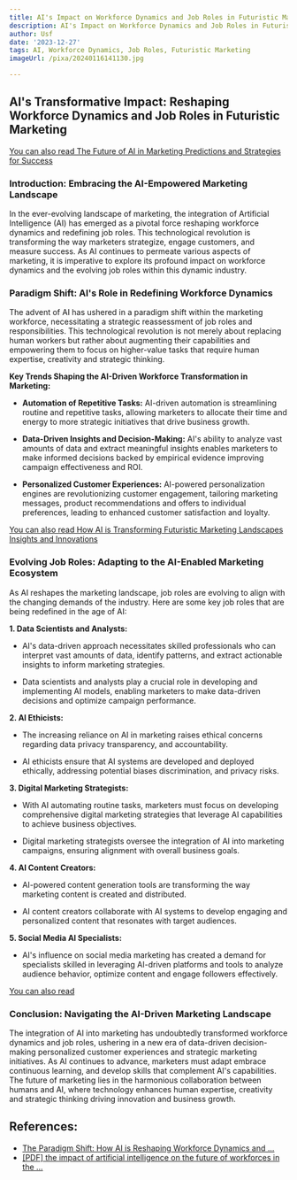 ```yaml
---
title: AI's Impact on Workforce Dynamics and Job Roles in Futuristic Marketing
description: AI's Impact on Workforce Dynamics and Job Roles in Futuristic Marketing
author: Usf
date: '2023-12-27'
tags: AI, Workforce Dynamics, Job Roles, Futuristic Marketing
imageUrl: /pixa/20240116141130.jpg

---
```

## AI's Transformative  Impact: Reshaping Workforce Dynamics and Job Roles in Futuristic Marketing

[You can also read The Future  of AI in Marketing Predictions  and  Strategies for Success](The%20Future%20of%20AI%20in%20Marketing%20Predictions%20and%20Strategies%20for%20Success)


### Introduction: Embracing the AI-Empowered  Marketing Landscape

In the ever-evolving landscape of marketing, the integration of Artificial Intelligence (AI) has emerged as a pivotal force reshaping workforce dynamics and redefining  job  roles. This technological revolution is transforming  the way marketers strategize, engage customers, and measure success.  As AI continues to permeate  various aspects of marketing, it is imperative to explore its profound impact on workforce dynamics  and the  evolving job roles within this dynamic industry.

### Paradigm  Shift: AI's Role in Redefining Workforce Dynamics

The advent of AI has ushered in a paradigm shift within the marketing workforce, necessitating a strategic reassessment  of  job roles and responsibilities. This technological revolution is not merely about replacing human workers but  rather about augmenting their capabilities and empowering them to focus on higher-value tasks that require human expertise, creativity and strategic thinking.

**Key  Trends Shaping the AI-Driven Workforce Transformation  in Marketing:**

* **Automation of Repetitive Tasks:** AI-driven automation is streamlining routine and repetitive tasks,  allowing marketers  to allocate their time and energy to more strategic initiatives  that  drive business growth.

* **Data-Driven Insights and Decision-Making:** AI's ability to  analyze vast amounts of data and extract meaningful insights enables marketers to make informed decisions backed by empirical evidence improving campaign effectiveness and ROI.

*  **Personalized Customer Experiences:** AI-powered personalization engines are revolutionizing customer engagement,  tailoring marketing messages, product recommendations and  offers to individual preferences, leading to enhanced customer satisfaction and loyalty.

[You can also read How AI is Transforming Futuristic Marketing Landscapes Insights and Innovations](How%20AI%20is%20Transforming%20Futuristic%20Marketing%20Landscapes%20Insights%20and%20Innovations)


### Evolving Job Roles: Adapting to the AI-Enabled Marketing Ecosystem

As AI  reshapes the marketing landscape, job roles  are  evolving to  align with  the changing demands of the industry. Here are some  key job roles that are being redefined in the age  of AI:

**1. Data Scientists and Analysts:**

   - AI's data-driven approach necessitates skilled professionals who can interpret vast amounts of data, identify patterns, and extract actionable  insights to inform marketing strategies.

   - Data scientists and  analysts  play a crucial  role in developing and implementing AI models, enabling marketers  to make data-driven decisions and optimize campaign performance.

**2. AI Ethicists:**

   - The increasing reliance on AI in marketing raises  ethical concerns  regarding data privacy  transparency, and accountability.

   - AI ethicists ensure that AI systems are developed and deployed ethically,  addressing potential biases discrimination, and privacy risks.

**3. Digital Marketing Strategists:**

   - With AI automating  routine tasks, marketers must focus on developing comprehensive digital marketing strategies that leverage AI capabilities to achieve business objectives.

   - Digital marketing strategists oversee the integration  of AI into marketing campaigns, ensuring alignment with overall business goals.

**4. AI  Content Creators:**

   - AI-powered content generation tools are transforming the way marketing content  is  created and distributed.

   - AI content creators collaborate with AI systems to develop engaging and personalized content  that resonates with target  audiences.

**5. Social Media AI Specialists:**

   - AI's influence on social media marketing has created a demand for specialists skilled  in leveraging AI-driven platforms and tools to analyze audience behavior, optimize  content and engage followers effectively.

[You can also read ]()


### Conclusion: Navigating the  AI-Driven Marketing Landscape

The integration of AI  into  marketing has undoubtedly transformed workforce dynamics  and job roles, ushering in  a new era of data-driven decision-making personalized customer experiences  and strategic  marketing  initiatives. As AI continues to advance, marketers must adapt embrace continuous learning, and develop skills that complement AI's capabilities. The future of marketing lies in the harmonious collaboration between humans and AI, where technology enhances human expertise, creativity  and strategic thinking driving innovation and business  growth.

## References:
- [The Paradigm Shift: How AI is Reshaping Workforce Dynamics and ...](https://www.linkedin.com/pulse/paradigm-shift-how-ai-reshaping-workforce-dynamics-business-chad-lane)
- [[PDF] the impact of artificial intelligence on the future of workforces in the ...](https://www.whitehouse.gov/wp-content/uploads/2022/12/TTC-EC-CEA-AI-Report-12052022-1.pdf)
